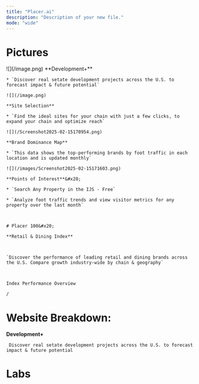 ```yaml
---
title: "Placer.ai"
description: "Description of your new file."
mode: "wide"
---
```


# Pictures

<AccordionGroup>
  <Accordion title="Map | Store List & Filters" defaultOpen={false}>
    ![](/image.png)
  </Accordion>

  <Accordion title="Website Breakdown" defaultOpen={false}>
    **Development+**

    * `Discover real setate development projects across the U.S. to forecast impact & future potential`

    ![](/image.png)

    **Site Selection**

    * `Find the ideal sites for your chain with just a few clicks, to expand your chain and optimize reach`

    ![](/Screenshot2025-02-15170954.png)

    **Brand Dominance Map**

    * `This data shows the top-performing brands by foot traffic in each location and is updated monthly`

    ![](/images/Screenshot2025-02-15171603.png)

    **Points of Interest**&#x20;

    * `Search Any Property in the IJS - Free`

    * `Analyze foot traffic trends and view visitor metrics for any property over the last month`



    # Placer 100&#x20;

    **Retail & Dining Index**



    `Discover the performance of leading retail and dining brands across the U.S. Compare growth industry-wide by chain & geography`



    Index Performance Overview




  </Accordion>

  <Accordion title="New Accordion" defaultOpen="false">




    /
  </Accordion>
</AccordionGroup>

# Website Breakdown:

**Development+**

` Discover real setate development projects across the U.S. to forecast impact & future potential`

# Labs



<script src="https://embedded-widget.placer.ai/ew.js" async />

[](https://analytics.placer.ai/labs/industry-trends)

<iframe src="https://embedded-widget.placer.ai/widgets/v1/editorial/?type=datawrapper&id=YHcrw%2F7&tag=placer100-overall-performance&hidefooter=true" loading="lazy" title="Article Insights Graph" allowfullscreen="true" allow="clipboard-write" referrerpolicy="origin" scrolling="no" style="border: 1px solid rgb(229, 229, 229); border-radius: 8px; width:100%;height:600px;" />

[Industry Trends](https://analytics.placer.ai/labs/industry-trends)